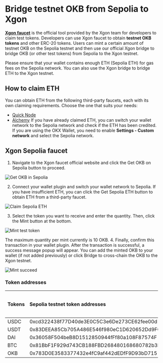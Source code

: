 # Bridge testnet OKB from Sepolia to Xgon
**[Xgon faucet](http://www.okx.com/xgon/faucet "Xgon faucet")** is the official tool provided by the Xgon team for developers to claim test tokens. Developers can use Xgon faucet to obtain **testnet OKB  tokens** and other ERC-20 tokens.
Users can mint a certain amount of testnet OKB on the Sepolia testnet and then use our official Xgon bridge to bridge OKB (or other test tokens) from Sepolia to the Xgon testnet. 

<Tip title="Note">Please ensure that your wallet contains enough ETH (Sepolia ETH) for gas fees on the Sepolia network. You can also use the Xgon bridge to bridge ETH to the Xgon testnet.</Tip>

## How to claim ETH
You can obtain ETH from the following third-party faucets, each with its own claiming requirements. Choose the one that suits your needs:
- [Quick Node](https://faucet.quicknode.com/ethereum/sepolia)
- [Alchemy](https://sepoliafaucet.com/)
If you have already claimed ETH, you can switch your wallet network to the Sepolia network and check if the ETH has been credited. If you are using the OKX Wallet, you need to enable **Settings - Custom network** and select the Sepolia network.

## Xgon Sepolia faucet
1. Navigate to the Xgon faucet official website and click the Get OKB on Sepolia button to proceed.

![Get OKB in Sepolia](./img/get-okb-in-sepolia.png)

2. Connect your wallet plugin and switch your wallet network to Sepolia. If you have insufficient ETH, you can click the Get Sepolia ETH button to obtain ETH from a third-party faucet.

![Claim Sepolia ETH](./img/claim-sepolia-eth.png)

3. Select the token you want to receive and enter the quantity. Then, click the Mint button at the bottom. 

![Mint test token](./img/mint-test-token.png)

The maximum quantity per mint currently is 10 OKB.
4. Finally, confirm this transaction in your wallet plugin. After the transaction is successful, a success message popup will appear. You can add the minted OKB to your wallet (if not added previously) or click Bridge to cross-chain the OKB to the Xgon testnet.

![Mint succeed](./img/mint-succeed.png)

### Token addresses
|Tokens|Sepolia testnet token addresses|Xgon testnet token address|
|:----|:----|:----|
|USDC|0xcd322438f77D40de3E0C5C3e6De273CE62fee00d|TBC|
|USDT|0x83DEEA85Cb705A486E546f980eC1D620652Dd9FC|TBC|
|DAI|0x36058F504beB8D1512850944fFf80a108F87574F|TBC|
|BTC|0x81BbF1F929d743CB188FBD268480168680782b3b|TBC|
|OKB|0x783D0E3583377432e4fC9af442dEDfF9D93bD715|TBC|